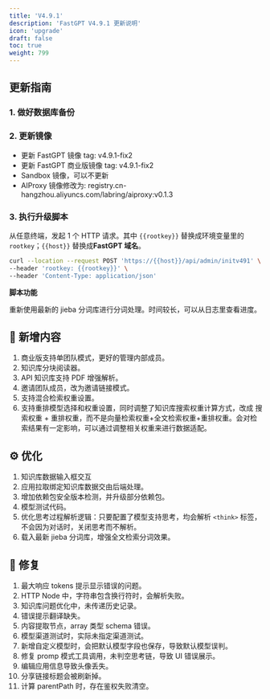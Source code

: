 ```yaml
---
title: 'V4.9.1'
description: 'FastGPT V4.9.1 更新说明'
icon: 'upgrade'
draft: false
toc: true
weight: 799
---
```


## 更新指南

### 1. 做好数据库备份

### 2. 更新镜像

- 更新 FastGPT 镜像 tag: v4.9.1-fix2
- 更新 FastGPT 商业版镜像 tag: v4.9.1-fix2
- Sandbox 镜像，可以不更新
- AIProxy 镜像修改为: registry.cn-hangzhou.aliyuncs.com/labring/aiproxy:v0.1.3

### 3. 执行升级脚本

从任意终端，发起 1 个 HTTP 请求。其中 `{{rootkey}}` 替换成环境变量里的 `rootkey`；`{{host}}` 替换成**FastGPT 域名**。

```bash
curl --location --request POST 'https://{{host}}/api/admin/initv491' \
--header 'rootkey: {{rootkey}}' \
--header 'Content-Type: application/json'
```

**脚本功能**

重新使用最新的 jieba 分词库进行分词处理。时间较长，可以从日志里查看进度。

## 🚀 新增内容

1. 商业版支持单团队模式，更好的管理内部成员。
2. 知识库分块阅读器。
3. API 知识库支持 PDF 增强解析。
4. 邀请团队成员，改为邀请链接模式。
5. 支持混合检索权重设置。
6. 支持重排模型选择和权重设置，同时调整了知识库搜索权重计算方式，改成 搜索权重 + 重排权重，而不是向量检索权重+全文检索权重+重排权重。会对检索结果有一定影响，可以通过调整相关权重来进行数据适配。

## ⚙️ 优化

1. 知识库数据输入框交互
2. 应用拉取绑定知识库数据交由后端处理。
3. 增加依赖包安全版本检测，并升级部分依赖包。
4. 模型测试代码。
5. 优化思考过程解析逻辑：只要配置了模型支持思考，均会解析 `<think>` 标签，不会因为对话时，关闭思考而不解析。
6. 载入最新 jieba 分词库，增强全文检索分词效果。

## 🐛 修复

1. 最大响应 tokens 提示显示错误的问题。
2. HTTP Node 中，字符串包含换行符时，会解析失败。
3. 知识库问题优化中，未传递历史记录。
4. 错误提示翻译缺失。
5. 内容提取节点，array 类型 schema 错误。
6. 模型渠道测试时，实际未指定渠道测试。
7. 新增自定义模型时，会把默认模型字段也保存，导致默认模型误判。
8. 修复 promp 模式工具调用，未判空思考链，导致 UI 错误展示。
9. 编辑应用信息导致头像丢失。
10. 分享链接标题会被刷新掉。
11. 计算 parentPath 时，存在鉴权失败清空。
